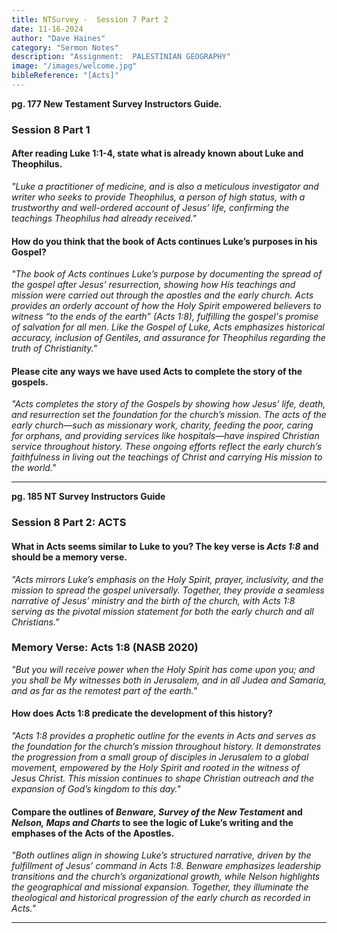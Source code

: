 ```yaml
---
title: NTSurvey -  Session 7 Part 2
date: 11-16-2024
author: "Dave Haines"
category: "Sermon Notes"
description: "Assignment:  PALESTINIAN GEOGRAPHY"
image: "/images/welcome.jpg"
bibleReference: "[Acts]"
---
```


**pg. 177 New Testament Survey Instructors Guide.**  

### Session 8 Part 1

#### After reading Luke 1:1-4, state what is already known about Luke and Theophilus.  
*"Luke a practitioner of medicine, and is also a meticulous investigator and writer who seeks to provide Theophilus, a person of high status, with a trustworthy and well-ordered account of Jesus’ life, confirming the teachings Theophilus had already received."*  

#### How do you think that the book of Acts continues Luke’s purposes in his Gospel?  
*"The book of Acts continues Luke’s purpose by documenting the spread of the gospel after Jesus’ resurrection, showing how His teachings and mission were carried out through the apostles and the early church. Acts provides an orderly account of how the Holy Spirit empowered believers to witness “to the ends of the earth” (Acts 1:8), fulfilling the gospel's promise of salvation for all men. Like the Gospel of Luke, Acts emphasizes historical accuracy, inclusion of Gentiles, and assurance for Theophilus regarding the truth of Christianity."*  

#### Please cite any ways we have used Acts to complete the story of the gospels.  
*"Acts completes the story of the Gospels by showing how Jesus’ life, death, and resurrection set the foundation for the church’s mission. The acts of the early church—such as missionary work, charity, feeding the poor, caring for orphans, and providing services like hospitals—have inspired Christian service throughout history. These ongoing efforts reflect the early church’s faithfulness in living out the teachings of Christ and carrying His mission to the world."*  

---

**pg. 185 NT Survey Instructors Guide**
### Session 8 Part 2: ACTS

#### What in Acts seems similar to Luke to you? The key verse is *Acts 1:8* and should be a memory verse.  
*"Acts mirrors Luke’s emphasis on the Holy Spirit, prayer, inclusivity, and the mission to spread the gospel universally. Together, they provide a seamless narrative of Jesus’ ministry and the birth of the church, with Acts 1:8 serving as the pivotal mission statement for both the early church and all Christians."*  

### **Memory Verse: Acts 1:8 (NASB 2020)**  
*"But you will receive power when the Holy Spirit has come upon you; and you shall be My witnesses both in Jerusalem, and in all Judea and Samaria, and as far as the remotest part of the earth."*  
 

#### How does Acts 1:8 predicate the development of this history?  
*"Acts 1:8 provides a prophetic outline for the events in Acts and serves as the foundation for the church’s mission throughout history. It demonstrates the progression from a small group of disciples in Jerusalem to a global movement, empowered by the Holy Spirit and rooted in the witness of Jesus Christ. This mission continues to shape Christian outreach and the expansion of God’s kingdom to this day."*  

#### Compare the **outlines** of *Benware, Survey of the New Testament* and *Nelson, Maps and Charts* to see the logic of Luke’s writing and the emphases of the Acts of the Apostles.  
*"Both outlines align in showing Luke’s structured narrative, driven by the fulfillment of Jesus’ command in Acts 1:8. Benware emphasizes leadership transitions and the church’s organizational growth, while Nelson highlights the geographical and missional expansion. Together, they illuminate the theological and historical progression of the early church as recorded in Acts."*  

---

